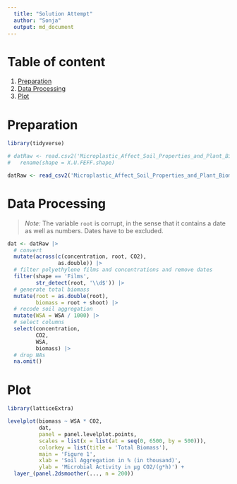 ```yaml
---
  title: "Solution Attempt"
  author: "Sonja"
  output: md_document
---
```


# Table of content

1. [Preparation]
2. [Data Processing]
3. [Plot]

# Preparation

```r
library(tidyverse)

# datRaw <- read.csv2('Microplastic_Affect_Soil_Properties_and_Plant_Biomass.csv', encoding = 'UTF-8') |>
#   rename(shape = X.U.FEFF.shape)

datRaw <- read_csv2('Microplastic_Affect_Soil_Properties_and_Plant_Biomass.csv')
```

# Data Processing

> *Note:* The variable `root` is corrupt, in the sense that it contains a date as well as numbers. Dates have to be excluded.

```r
dat <- datRaw |>
  # convert
  mutate(across(c(concentration, root, CO2),
                as.double)) |>
  # filter polyethylene films and concentrations and remove dates
  filter(shape == 'Films',
         str_detect(root, '\\d$')) |>
  # generate total biomass
  mutate(root = as.double(root),
         biomass = root + shoot) |>
  # recode soil aggregation
  mutate(WSA = WSA / 1000) |>
  # select columns
  select(concentration,
         CO2,
         WSA,
         biomass) |>
  # drop NAs
  na.omit()
```

# Plot

```r

library(latticeExtra)

levelplot(biomass ~ WSA * CO2,
          dat,
          panel = panel.levelplot.points,
          scales = list(x = list(at = seq(0, 6500, by = 500))),
          colorkey = list(title = 'Total Biomass'),
          main = 'Figure 1',
          xlab = 'Soil Aggregation in % (in thousand)',
          ylab = 'Microbial Activity in μg CO2/(g*h)') +
  layer_(panel.2dsmoother(..., n = 200))
```
